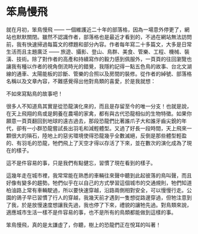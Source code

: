 # 笨鳥慢飛

就在月初，笨鳥慢飛 —— 一個維護近二十年的部落格，因為一場意外停更了，網站也默默關閉。雖然不認識作者，部落格也是最近才看到的，不過在網站無法訪問前，我有快速掃過每篇文的標題和部分內容。作者每年寫二十多篇文，大多是日常生活而且主題廣泛 —— 旅遊、攝影、登山、鳥群、美食、管樂、工程、機械、裝潢、技術。除了對作者的高產和持續寫作的毅力感到佩服外，一頁頁的往回瀏覽也讓我有種以作者的視角倒流時光的錯覺，我隱約記得一點五色鳥的故事、台北文湖線的通車、太陽能板的診斷、管樂的合照以及房間的裝修。從作者的綽號、部落格名稱以及文章內容，不難感覺得出他對鳥類的喜愛，於是我就想：

不如來寫點鳥的故事吧！

很多人不知道鳥其實是從恐龍演化來的，而且是存留至今的唯一分支！也就是說，在天上飛翔的鳥或是飼養在農場的家禽，都有與古代恐龍相似的生物特徵。如果你願意一頁頁翻回到地球的遠古過去，那段恐龍們比著誰爪子大和誰牙齒尖銳的年代，卻有一小群恐龍嘗試長出羽毛和減輕體型。又過了好長一段時間，天上飛來一顆很大的隕石，陸地上的惡劣環境使得恐龍幾乎全數滅絕，反倒是那些體型輕盈的、有羽毛的恐龍，牠們飛上了天空才得以存活了下來，並在數次的演化成為了現在的樣子。

這不是件容易的事，只是我們有點健忘，習慣了現在看到的樣子。

這幾年走在城市裡，我常常能在熟悉的車輛往來聲中聽到此起彼落的鳥叫聲，而且好像有變多的趨勢。牠們似乎在以自己的方式學習這個城市的交通規則，牠們知道柏油路上常有車輛駛過，所以要快速穿越，沿路兩側相對安全，可以慢慢行走。公園的鴿子早已習慣了行人的穿越，我幾天前才遇到一隻想從路邊穿過，但牠注意到了我，於是放慢速度想讓我先過，我也停了下來，禮貌的讓牠先過。對鳥類來說，適應城市生活一樣不是件容易的事，也不是所有的鳥類都能做到這樣的事。

笨鳥慢飛，真的是太謙虛了，你聽，樹上的恐龍們正在悅耳的叫著！